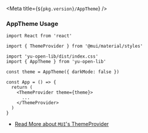 
<Meta title={`${pkg.version}/AppTheme`} />

### AppTheme Usage

```tsx
import React from 'react'

import { ThemeProvider } from '@mui/material/styles'

import 'yu-open-lib/dist/index.css'
import { AppTheme } from 'yu-open-lib'

const theme = AppTheme({ darkMode: false })

const App = () => {
  return (
    <ThemeProvider theme={theme}>
      ...
    </ThemeProvider>
  )
}
```

- [Read More about `MUI`'s ThemeProvider](https://mui.com/customization/theming/)
